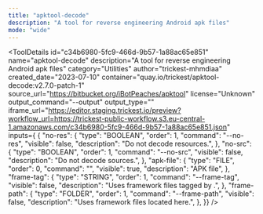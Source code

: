 ```yaml
---
title: "apktool-decode"
description: "A tool for reverse engineering Android apk files"
mode: "wide"
---
```



<ToolDetails
  id="c34b6980-5fc9-466d-9b57-1a88ac65e851"
  name="apktool-decode"
  description="A tool for reverse engineering Android apk files"
  category="Utilities"
  author="trickest-mhmdiaa"
  created_date="2023-07-10"
  container="quay.io/trickest/apktool-decode:v2.7.0-patch-1"
  source_url="https://bitbucket.org/iBotPeaches/apktool"
  license="Unknown"
  output_command="--output"
  output_type=""
  iframe_url="https://editor.staging.trickest.io/preview?workflow_url=https://trickest-public-workflow.s3.eu-central-1.amazonaws.com/c34b6980-5fc9-466d-9b57-1a88ac65e851.json"
  inputs={ {
  "no-res": {
    "type": "BOOLEAN",
    "order": 1,
    "command": "--no-res",
    "visible": false,
    "description": "Do not decode resources.",
  },
  "no-src": {
    "type": "BOOLEAN",
    "order": 1,
    "command": "--no-src",
    "visible": false,
    "description": "Do not decode sources.",
  },
  "apk-file": {
    "type": "FILE",
    "order": 0,
    "command": "",
    "visible": true,
    "description": "APK file",
  },
  "frame-tag": {
    "type": "STRING",
    "order": 1,
    "command": "--frame-tag",
    "visible": false,
    "description": "Uses framework files tagged by <tag>.",
  },
  "frame-path": {
    "type": "FOLDER",
    "order": 1,
    "command": "--frame-path",
    "visible": false,
    "description": "Uses framework files located here.",
  },
}}
/>